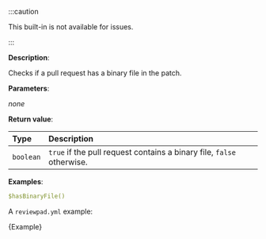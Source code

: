 
:::caution

This built-in is not available for issues.

:::

**Description**:

Checks if a pull request has a binary file in the patch.

**Parameters**:

_none_

**Return value**:

| Type      | Description                                                           |
| :-------- | :-------------------------------------------------------------------- |
| `boolean` | `true` if the pull request contains a binary file, `false` otherwise. |

**Examples**:

```yml
$hasBinaryFile()
```

A `reviewpad.yml` example:

<CodeBlock language="yml" title="reviewpad.yml">{Example}</CodeBlock>
